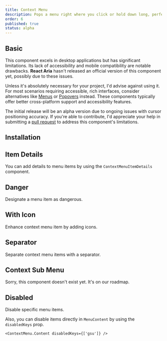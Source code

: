 ```yaml
---
title: Context Menu
description: Pops a menu right where you click or hold down long, perfect for a right-click or a solid long press. It's all about quick access and easy picks!
order: 6
published: true
status: alpha
---
```


## Basic

This component excels in desktop applications but has significant limitations. Its lack of accessibility and mobile compatibility are notable drawbacks. **React Aria** hasn't released an official version of this component yet, possibly due to these issues.

Unless it's absolutely necessary for your project, I'd advise against using it. For most scenarios requiring accessible, rich interfaces, consider alternatives like [Menus](/docs/components/collections/menu) or [Popovers](/docs/components/overlays/popover) instead. These components typically offer better cross-platform support and accessibility features.

The initial release will be an alpha version due to ongoing issues with cursor positioning accuracy. If you're able to contribute, I'd appreciate your help in submitting a [pull request](https://github.com/justdlabs/justd) to address this component's limitations.

<Demo center component='controls/context-menu/context-menu-demo' />

## Installation

<Install component='context-menu' />

## Item Details

You can add details to menu items by using the `ContextMenuItemDetails` component.

<Demo center component='controls/context-menu/context-menu-item-details-demo' />

## Danger

Designate a menu item as dangerous.

<Demo center component='controls/context-menu/context-menu-danger-demo' />

## With Icon

Enhance context menu item by adding icons.

<Demo center component='controls/context-menu/context-menu-with-icon-demo' />

## Separator

Separate context menu items with a separator.

<Demo center component='controls/context-menu/context-menu-separator-demo' />

## Context Sub Menu

Sorry, this component doesn't exist yet. It's on our roadmap.

## Disabled

Disable specific menu items.

<Demo center component='controls/context-menu/context-menu-disabled-demo' />

Also, you can disable items directly in `MenuContent` by using the `disabledKeys` prop.

```tsx
<ContextMenu.Content disabledKeys={['gsu']} />
```
